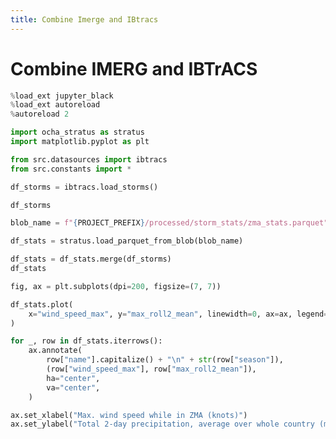 ```yaml
---
title: Combine Imerge and IBtracs
---
```


# Combine IMERG and IBTrACS

```python
%load_ext jupyter_black
%load_ext autoreload
%autoreload 2
```

```python
import ocha_stratus as stratus
import matplotlib.pyplot as plt

from src.datasources import ibtracs
from src.constants import *
```

```python
df_storms = ibtracs.load_storms()
```

```python
df_storms
```

```python
blob_name = f"{PROJECT_PREFIX}/processed/storm_stats/zma_stats.parquet"
```

```python
df_stats = stratus.load_parquet_from_blob(blob_name)
```

```python
df_stats = df_stats.merge(df_storms)
df_stats
```

```python
fig, ax = plt.subplots(dpi=200, figsize=(7, 7))

df_stats.plot(
    x="wind_speed_max", y="max_roll2_mean", linewidth=0, ax=ax, legend=False
)

for _, row in df_stats.iterrows():
    ax.annotate(
        row["name"].capitalize() + "\n" + str(row["season"]),
        (row["wind_speed_max"], row["max_roll2_mean"]),
        ha="center",
        va="center",
    )

ax.set_xlabel("Max. wind speed while in ZMA (knots)")
ax.set_ylabel("Total 2-day precipitation, average over whole country (mm)")
```

```python

```